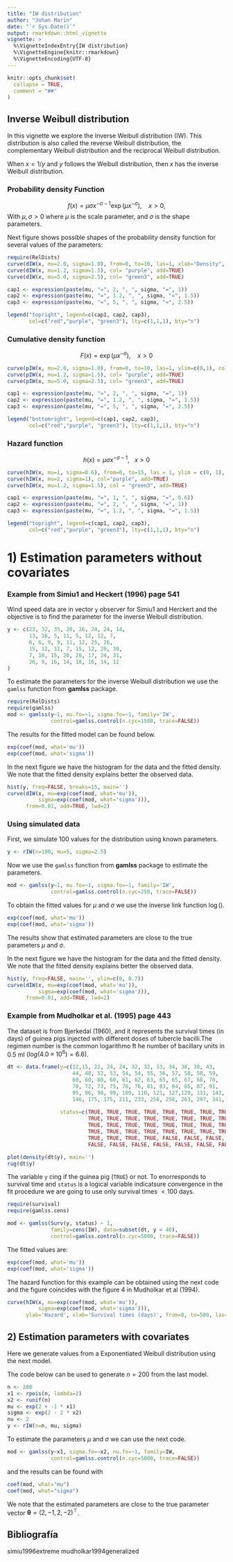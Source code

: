 ```yaml
---
title: "IW distribution"
author: "Johan Marin"
date: "`r Sys.Date()`"
output: rmarkdown::html_vignette
vignette: >
  %\VignetteIndexEntry{IW distribution}
  %\VignetteEngine{knitr::rmarkdown}
  %\VignetteEncoding{UTF-8}
---
```


```r
knitr::opts_chunk$set(
  collapse = TRUE,
  comment = "##"
)
```

## Inverse Weibull distribution

In this vignette we explore the Inverse Weibull distribution (IW). This distribution is also called the reverse Weibull
distribution, the complementary Weibull distribution
and the reciprocal Weibull distribution. 

When $x = 1/y$ and $y$ follows the Weibull distribution, then $x$ has the inverse Weibull distribution.

### Probability density Function

$$ f(x) = \mu \sigma x^{-\sigma-1} \exp(\mu x^{-\sigma}), \ \ \ \     x > 0,$$
With $\mu, \sigma > 0$ where $\mu$ is the scale parameter, and $\sigma$ is the shape parameters.


Next figure shows possible shapes of the probability density function for several values of the parameters:

```r
require(RelDists)
curve(dIW(x, mu=2.0, sigma=1.0), from=0, to=10, las=1, xlab="Density", ylim=c(0,0.6), col="red", ylab="f(x)")
curve(dIW(x, mu=1.2, sigma=1.5), col= "purple", add=TRUE)
curve(dIW(x, mu=5.0, sigma=2.5), col= "green3", add=TRUE)

cap1 <- expression(paste(mu, "=", 2, ", ", sigma, "=", 1))
cap2 <- expression(paste(mu, "=", 1.2, ", ", sigma, "=", 1.5))
cap3 <- expression(paste(mu, "=", 5, ", ", sigma, "=", 2.5))

legend("topright", legend=c(cap1, cap2, cap3), 
       col=c("red","purple", "green3"), lty=c(1,1,1), bty="n")
```

### Cumulative density function

$$F(x) = \exp(\mu x^{-\sigma}),\ \ \ \   x > 0$$

```r
curve(pIW(x, mu=2.0, sigma=1.0), from=0, to=10, las=1, ylim=c(0,1), col="red", ylab="F(x)")
curve(pIW(x, mu=1.2, sigma=1.5), col= "purple", add=TRUE)
curve(pIW(x, mu=5.0, sigma=2.5), col= "green3", add=TRUE)

cap1 <- expression(paste(mu, "=", 2, ", ", sigma, "=", 1))
cap2 <- expression(paste(mu, "=", 1.2, ", ", sigma, "=", 1.5))
cap3 <- expression(paste(mu, "=", 5, ", ", sigma, "=", 2.5))

legend("bottomright", legend=c(cap1, cap2, cap3), 
       col=c("red","purple", "green3"), lty=c(1,1,1), bty="n")
```


### Hazard function

$$h(x) = \mu \sigma x^{-\sigma - 1}, \ \ \ x > 0$$

```r
curve(hIW(x, mu=1, sigma=0.6), from=0, to=15, las = 1, ylim = c(0, 1), col="red", ylab="h(x)")
curve(hIW(x, mu=2, sigma=1), col="purple", add=TRUE)
curve(hIW(x, mu=1.2, sigma=1.5), col = "green3", add=TRUE)

cap1 <- expression(paste(mu, "=", 1, ", ", sigma, "=", 0.6))
cap2 <- expression(paste(mu, "=", 2, ", ", sigma, "=", 1))
cap3 <- expression(paste(mu, "=", 1.2, ", ", sigma, "=", 1.5))

legend("topright", legend=c(cap1, cap2, cap3), 
       col=c("red","purple", "green3"), lty=c(1,1,1), bty="n")
```

# 1) Estimation parameters without covariates

### Example from Simiu1 and Heckert (1996) page 541

Wind speed data are in vector `y` observer for Simiu1 and Herckert and the objective is to find the parameter for the inverse Weibull distribution. 

```r
y <- c(23, 32, 35, 20, 26, 24, 24, 14,
       13, 16, 5, 11, 5, 12, 12, 7,
       6, 6, 9, 9, 11, 12, 25, 26,
       15, 12, 12, 7, 15, 12, 29, 10,
       7, 10, 15, 20, 20, 17, 24, 31,
       26, 9, 16, 14, 18, 16, 14, 12
)
```

To estimate the parameters for the inverse Weibull distribution we use the `gamlss` function from __gamlss__ package.

```r
require(RelDists)
require(gamlss)
mod <- gamlss(y~1, mu.fo=~1, sigma.fo=~1, family='IW',
              control=gamlss.control(n.cyc=1500, trace=FALSE))
```

The results for the fitted model can be found below.

```r
exp(coef(mod, what='mu'))
exp(coef(mod, what='sigma'))
```

In the next figure we have the histogram for the data and the fitted density. We note that the fitted density explains better the observed data.

```r
hist(y, freq=FALSE, breaks=15, main='')
curve(dIW(x, mu=exp(coef(mod, what='mu')), 
          sigma=exp(coef(mod, what='sigma'))),
      from=0.01, add=TRUE, lwd=2)
```

### Using simulated data
First, we simulate 100 values for the distribution using known parameters.

```r
y <- rIW(n=100, mu=5, sigma=2.5)
```

Now we use the `gamlss` function from __gamlss__ package to estimate the parameters.

```r
mod <- gamlss(y~1, mu.fo=~1, sigma.fo=~1, family='IW',
              control=gamlss.control(n.cyc=250, trace=FALSE))
```

To obtain the fitted values for $\mu$ and $\sigma$ we use the inverse link function $\log()$.

```r
exp(coef(mod, what='mu'))
exp(coef(mod, what='sigma'))
```

The results show that estimated parameters are close to the true parameters $\mu$ and $\sigma$.

In the next figure we have the histogram for the data and the fitted density. We note that the fitted density explains better the observed data.

```r
hist(y, freq=FALSE, main='', ylim=c(0, 0.7))
curve(dIW(x, mu=exp(coef(mod, what='mu')), 
          sigma=exp(coef(mod, what='sigma'))), 
      from=0.01, add=TRUE, lwd=2)
```

### Example from Mudholkar et al. (1995) page 443
The dataset is from Bjerkedal (1960), and it represents the survival times (in days) of guinea pigs injected with different doses of tubercle bacilli.The regimen number is the common logarithmo ft he number of bacillary units in 0.5 ml $(log(4.0×10^6)=6.6)$.

```r
dt <- data.frame(y=c(12,15, 22, 24, 24, 32, 32, 33, 34, 38, 38, 43, 
                     44, 48, 52, 53, 54, 54, 55, 56, 57, 58, 58, 59,
                     60, 60, 60, 60, 61, 62, 63, 65, 65, 67, 68, 70,
                     70, 72, 73, 75, 76, 76, 81, 83, 84, 85, 87, 91,
                     95, 96, 98, 99, 109, 110, 121, 127,129, 131, 143, 146,
                     146, 175, 175, 211, 233, 258, 258, 263, 297, 341, 341, 376), 
                 
                 status=c(TRUE, TRUE, TRUE, TRUE, TRUE, TRUE, TRUE, TRUE, TRUE, TRUE, TRUE, TRUE,
                          TRUE, TRUE, TRUE, TRUE, TRUE, TRUE, TRUE, TRUE, TRUE, TRUE, TRUE, TRUE,
                          TRUE, TRUE, TRUE, TRUE, TRUE, TRUE, TRUE, TRUE, TRUE, TRUE, TRUE, TRUE,
                          TRUE, TRUE, TRUE, TRUE, TRUE, TRUE, TRUE, TRUE, TRUE, TRUE, TRUE, TRUE,
                          TRUE, TRUE, TRUE, TRUE, FALSE, FALSE, FALSE, FALSE, FALSE, FALSE, FALSE, FALSE,
                          FALSE, FALSE, FALSE, FALSE, FALSE, FALSE, FALSE, FALSE, FALSE, FALSE, FALSE, FALSE))

plot(density(dt$y), main='')
rug(dt$y)
```

The variable `y` cing if the guinea pig (`TRUE`) or not. To enorresponds to survival time and `status` is a logical variable indicatsure convergence in the fit procedure we are going to use only survival times $< 100$ days.

```r
require(survival)
require(gamlss.cens)

mod <- gamlss(Surv(y, status) ~ 1,
              family=cens(IW), data=subset(dt, y < 40),
              control=gamlss.control(n.cyc=5000, trace=FALSE))
```

The fitted values are:

```r
exp(coef(mod, what='mu'))
exp(coef(mod, what='sigma'))
```

The hazard function for this example can be obtained using the next code and the figure coincides with the figure 4 in Mudholkar et al (1994).

```r
curve(hIW(x, mu=exp(coef(mod, what='mu')), 
          sigma=exp(coef(mod, what='sigma'))),
      ylab='Hazard', xlab='Survival times (days)', from=0, to=500, las=1,lwd=2)
```

## 2) Estimation parameters with covariates
Here we generate values from a Exponentiated Weibull distribution using the next model.

\begin{align*} 
y &\sim IW(\mu_i, \sigma_i), \\ 
\log(\mu_i) &= 2 + -1 \times x_1, \\
\log(\sigma_i) &= 2 - 2 \times x_2, \\
x_1 &\sim Poisson (\lambda=2), \\
x_2 &\sim U(0, 1)
\end{align*}

The code below can be used to generate $n=200$ from the last model.

```r
n <- 200
x1 <- rpois(n, lambda=2)
x2 <- runif(n)
mu <- exp(2 + -1 * x1)
sigma <- exp(2 - 2 * x2)
nu <- 2
y <- rIW(n=n, mu, sigma)
```

To estimate the parameters $\mu$ and $\sigma$  we can use the next code.

```r
mod <- gamlss(y~x1, sigma.fo=~x2, nu.fo=~1, family=IW,
              control=gamlss.control(n.cyc=5000, trace=FALSE))
```

and the results can be found with

```r
coef(mod, what="mu")
coef(mod, what="sigma")
```

We note that the estimated parameters are close to the true parameter vector $\boldsymbol{\theta} = (2, -1, 2, -2)^\top$.

## Bibliografía
simiu1996extreme
mudholkar1994generalized
